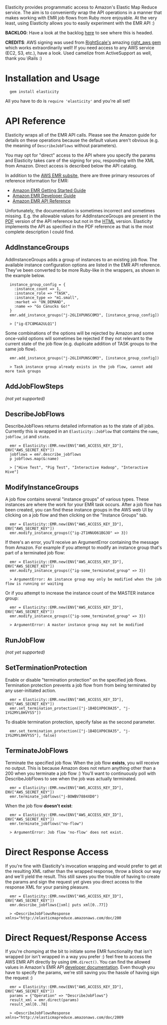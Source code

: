Elasticity provides programmatic access to Amazon's Elastic Map Reduce service.  The aim is to conveniently wrap the API operations in a manner that makes working with EMR job flows from Ruby more enjoyable.  At the very least, using Elasticity allows you to easily experiment with the EMR API :)

'''BACKLOG''': Have a look at the backlog  [https://www.pivotaltracker.com/projects/272429 here] to see where this is headed.

'''CREDITS''': AWS signing was used from [http://www.rightscale.com/ RightScale's] amazing [https://github.com/rightscale/right_aws right_aws gem] which works extraordinarily well!  If you need access to any AWS service (EC2, S3, etc.), have a look.  Used camelize from ActiveSupport as well, thank you \Rails :)

= Installation and Usage =

<pre>
  gem install elasticity
</pre>

All you have to do is <code>require 'elasticity'</code> and you're all set!

= API Reference =

Elasticity wraps all of the EMR API calls.  Please see the Amazon guide for details on these operations because the default values aren't obvious (e.g. the meaning of <code>DescribeJobFlows</code> without parameters).

You may opt for "direct" access to the API where you specify the params and Elasticity takes care of the signing for you, responding with the XML from Amazon.  Direct access is described below the API catalog.

In addition to the [http://aws.amazon.com/elasticmapreduce/ AWS EMR subsite], there are three primary resources of reference information for EMR:

* [http://docs.amazonwebservices.com/ElasticMapReduce/latest/GettingStartedGuide/ Amazon EMR Getting Started Guide]
* [http://docs.amazonwebservices.com/ElasticMapReduce/latest/DeveloperGuide/ Amazon EMR Developer Guide]
* [http://docs.amazonwebservices.com/ElasticMapReduce/latest/API/ Amazon EMR API Reference]

Unfortunately, the documentation is sometimes incorrect and sometimes missing.  E.g. the allowable values for AddInstanceGroups are present in the [http://awsdocs.s3.amazonaws.com/ElasticMapReduce/20090331/emr-api-20090331.pdf PDF] version of the API reference but not in the [http://docs.amazonwebservices.com/ElasticMapReduce/latest/API/ HTML] version.  Elasticity implements the API as specified in the PDF reference as that is the most complete description I could find.

== AddInstanceGroups ==

AddInstanceGroups adds a group of instances to an existing job flow.  The available instance configuration options are listed in the EMR API reference.  They've been converted to be more Ruby-like in the wrappers, as shown in the example below.

<pre>
  instance_group_config = {
    :instance_count => 1,
    :instance_role => "TASK",
    :instance_type => "m1.small",
    :market => "ON_DEMAND",
    :name => "Go Canucks Go!"
  }
  emr.add_instance_groups("j-26LIXPUNSC0M3", [instance_group_config])
  
  > ["ig-E7C8MGA2ULQ1"]
</pre>

Some combinations of the options will be rejected by Amazon and some once-valid options will sometimes be rejected if they not relevant to the current state of the job flow (e.g. duplicate addition of TASK groups to the same job flow).

<pre>
  emr.add_instance_groups("j-26LIXPUNSC0M3", [instance_group_config])
  
  > Task instance group already exists in the job flow, cannot add more task groups
</pre>

== AddJobFlowSteps ==

''(not yet supported)''

== DescribeJobFlows ==

DescribeJobFlows returns detailed information as to the state of all jobs.  Currently this is wrapped in an <code>Elasticity::JobFlow</code> that contains the <code>name</code>, <code>jobflow_id</code> and <code>state</code>.  

<pre>
  emr = Elasticity::EMR.new(ENV["AWS_ACCESS_KEY_ID"], ENV["AWS_SECRET_KEY"])
  jobflows = emr.describe_jobflows
  p jobflows.map(&:name)
  
  > ["Hive Test", "Pig Test", "Interactive Hadoop", "Interactive Hive"]
</pre>

== ModifyInstanceGroups ==

A job flow contains several "instance groups" of various types.  These instances are where the work for your EMR task occurs.  After a job flow has been created, you can find these instance groups in the AWS web UI by clicking on a job flow and then clicking on the "Instance Groups" tab.

<pre>
  emr = Elasticity::EMR.new(ENV["AWS_ACCESS_KEY_ID"], ENV["AWS_SECRET_KEY"])
  emr.modify_instance_groups({"ig-2T1HNUO61BG3O" => 3})
</pre>

If there's an error, you'll receive an ArgumentError containing the message from Amazon.  For example if you attempt to modify an instance group that's part of a terminated job flow:

<pre>
  emr = Elasticity::EMR.new(ENV["AWS_ACCESS_KEY_ID"], ENV["AWS_SECRET_KEY"])
  emr.modify_instance_groups({"ig-some_terminated_group" => 3})
  
  > ArgumentError: An instance group may only be modified when the job flow is running or waiting
</pre>

Or if you attempt to increase the instance count of the MASTER instance group:

<pre>
  emr = Elasticity::EMR.new(ENV["AWS_ACCESS_KEY_ID"], ENV["AWS_SECRET_KEY"])
  emr.modify_instance_groups({"ig-some_terminated_group" => 3})
  
  > ArgumentError: A master instance group may not be modified
</pre>

== RunJobFlow ==

''(not yet supported)''

== SetTerminationProtection ==

Enable or disable "termination protection" on the specified job flows.  Termination protection prevents a job flow from from being terminated by any user-initiated action.  

<pre>
  emr = Elasticity::EMR.new(ENV["AWS_ACCESS_KEY_ID"], ENV["AWS_SECRET_KEY"])
  emr.set_termination_protection(["j-1B4D1XP0C0A35", "j-1YG2MYL0HVYS5"])
</pre>

To disable termination protection, specify false as the second parameter.

<pre>
  emr.set_termination_protection(["j-1B4D1XP0C0A35", "j-1YG2MYL0HVYS5"], false)
</pre>

== TerminateJobFlows ==

Terminate the specified job flow.  When the job flow '''exists''', you will receive no output.  This is because Amazon does not return anything other than a 200 when you terminate a job flow :)  You'll want to continuously poll with DescribeJobFlows to see when the job was actually terminated.

<pre>
  emr = Elasticity::EMR.new(ENV["AWS_ACCESS_KEY_ID"], ENV["AWS_SECRET_KEY"])
  emr.terminate_jobflows("j-BOWBV7884XD0")
</pre>

When the job flow '''doesn't exist''':

<pre>
  emr = Elasticity::EMR.new(ENV["AWS_ACCESS_KEY_ID"], ENV["AWS_SECRET_KEY"])
  emr.terminate_jobflows("no-flow")
  
  > ArgumentError: Job flow 'no-flow' does not exist.
</pre>

= Direct Response Access =

If you're fine with Elasticity's invocation wrapping and would prefer to get at the resulting XML rather than the wrapped response, throw a block our way and we'll yield the result.  This still saves you the trouble of having to create the params and sign the request yet gives you direct access to the response XML for your parsing pleasure.

<pre>
  emr = Elasticity::EMR.new(ENV["AWS_ACCESS_KEY_ID"], ENV["AWS_SECRET_KEY"])
  emr.describe_jobflows{|xml| puts xml[0..77]}
  
  > <DescribeJobFlowsResponse xmlns="http://elasticmapreduce.amazonaws.com/doc/200
</pre>

= Direct Request/Response Access =

If you're chomping at the bit to initiate some EMR functionality that isn't wrapped (or isn't wrapped in a way you prefer :) feel free to access the AWS EMR API directly by using <code>EMR.direct()</code>.  You can find the allowed values in Amazon's EMR API [http://docs.amazonwebservices.com/ElasticMapReduce/latest/DeveloperGuide/index.html developer documentation].  Even though you have to specify the params, we're still saving you the hassle of having sign the request :)

<pre>
  emr = Elasticity::EMR.new(ENV["AWS_ACCESS_KEY_ID"], ENV["AWS_SECRET_KEY"])
  params = {"Operation" => "DescribeJobFlows"}
  result_xml = emr.direct(params)
  result_xml[0..78]
  
  > <DescribeJobFlowsResponse xmlns="http://elasticmapreduce.amazonaws.com/doc/2009
</pre>

<!-- __NOTOC__ -->
